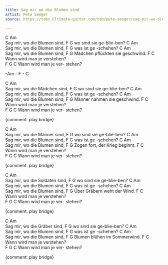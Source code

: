```yaml
---
title: Sag mir wo die Blumen sind
artist: Pete Seeger
source: https://tabs.ultimate-guitar.com/tab/pete-seeger/sag-mir-wo-die-blumen-sind-chords-1449912

---
```


C               Am           
Sag mir, wo die Blumen sind, 
F               G
wo sind sie ge-blie-ben?
C               Am           
Sag mir, wo die Blumen sind, 
F                G
was ist ge -schehen?
C               Am           
Sag mir, wo die Blumen sind, 
F                G
Mädchen pflückten sie geschwind.
F             C                 
Wann wird man je verstehen?     
F             G          C
Wann wird man je ver- stehen?

:::{.bridge}
-Am  -  F   -   C
:::

C               Am           
Sag mir, wo die Mädchen sind, 
F               G
wo sind sie ge-blie-ben?
C               Am           
Sag mir, wo die Blumen sind, 
F                G
was ist ge -schehen?
C               Am           
Sag mir, wo die Blumen sind, 
F                G
Männer nahmen sie geschwind.
F             C                 
Wann wird man je verstehen?     
F             G          C
Wann wird man je ver- stehen?

{comment: play bridge}

C               Am           
Sag mir, wo die Männer sind, 
F               G
wo sind sie ge-blie-ben?
C               Am           
Sag mir, wo die Blumen sind, 
F                G
was ist ge -schehen?
C               Am           
Sag mir, wo die Blumen sind, 
F                G
Zogen fort, der Krieg beginnt.
F             C                 
Wann wird man je verstehen?     
F             G          C
Wann wird man je ver- stehen?

{comment: play bridge}

C               Am           
Sag mir, wo die Soldaten sind, 
F               G
wo sind sie ge-blie-ben?
C               Am           
Sag mir, wo die Blumen sind, 
F                G
was ist ge -schehen?
C               Am           
Sag mir, wo die Blumen sind, 
F                G
Über Gräbern weht der Wind. 
F             C                 
Wann wird man je verstehen?     
F             G          C
Wann wird man je ver- stehen?

{comment: play bridge}

C               Am           
Sag mir, wo die Gräber sind, 
F               G
wo sind sie ge-blie-ben?
C               Am           
Sag mir, wo die Blumen sind, 
F                G
was ist ge -schehen?
C               Am           
Sag mir, wo die Blumen sind, 
F                G
Blumen blühen im Sommerwind.
F             C                 
Wann wird man je verstehen?     
F             G          C
Wann wird man je ver- stehen?



{comment: play bridge}

